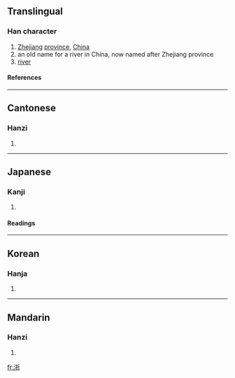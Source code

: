 ==Translingual==
===Han character===
{{Han char|rn=85|rad=水|as=07|sn=10|four=3212<sub>1</sub>|canj=水手竹中 (EQHL)}}
# [[Zhejiang]] [[province]], [[China]]
# an old name for a river in China, now named after Zhejiang province
# [[river]]
====References====
{{Han ref|kx=0623.210|dkj=17458|dj=1021.100|hdz=31618.200|uh=6D59|ud=27993|bh=AEFD|bd=44797}}

----
==Cantonese==
===Hanzi===
{{yue-hanzi|jyut=|y=jit3}}
# {{defn|Cantonese}}

----
==Japanese==
===Kanji===
{{ja-kanji|grade=|rs=水07}}
# {{defn|Japanese}} 
====Readings====
{{ja-readings|on=[[せつ]] (setsu)|kun=[[よなげる]] (yonageru)}}

----
==Korean==
===Hanja===
{{ko-hanja|hangeul=절|eumhun=강|rv=jeol|mr=chŏl|y=cel}}
# {{defn|Korean}}

----
==Mandarin==
===Hanzi===
{{cmn-hanzi|pin=[[zhè]] (zhe4)|wg=che<sup>4</sup>}}
# {{defn|Mandarin}}

[[fr:浙]]